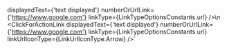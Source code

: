 

displayedText={'text displayed'} 
numberOrUrlLink={'https://www.google.com'} 
linkType={LinkTypeOptionsConstants.url} />\n
<ClickForActionLink 
displayedText={'text displayed'} 
numberOrUrlLink={'https://www.google.com'} 
linkType={LinkTypeOptionsConstants.url} 
linkUrlIconType={LinkUrlIconType.Arrow} />`


<ComponentTopInfo componentName="ClickForActionLink" example={exampleString} codeString={ClickForActionLinkString} />